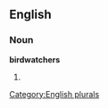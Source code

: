==English==

===Noun===
'''birdwatchers'''

# {{plural of|[[birdwatcher]]}}

[[Category:English plurals]]